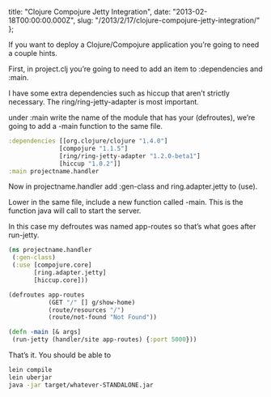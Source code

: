   title: "Clojure Compojure Jetty Integration",
  date: "2013-02-18T00:00:00.000Z",
  slug: "/2013/2/17/clojure-compojure-jetty-integration/"
};

If you want to deploy a Clojure/Compojure application you’re
going to need a couple hints.

First, in project.clj you’re going to need to add an item to
:dependencies and :main.

I have some extra dependencies such as hiccup that aren’t
strictly necessary. The ring/ring-jetty-adapter is most
important.

under :main write the name of the module that has your
(defroutes), we’re going to add a -main function to the same
file.

```clojure
:dependencies [[org.clojure/clojure "1.4.0"]
              [compojure "1.1.5"]
              [ring/ring-jetty-adapter "1.2.0-beta1"]
              [hiccup "1.0.2"]]
:main projectname.handler
```

Now in projectname.handler add :gen-class and
ring.adapter.jetty to (use).

Lower in the same file, include a new function called -main.
This is the function java will call to start the server.

In this case my defroutes was named app-routes so that’s
what goes after run-jetty.

```clojure
(ns projectname.handler
 (:gen-class)
 (:use [compojure.core]
       [ring.adapter.jetty]
       [hiccup.core]))

(defroutes app-routes
           (GET "/" [] g/show-home)
           (route/resources "/")
           (route/not-found "Not Found"))

(defn -main [& args]
 (run-jetty (handler/site app-routes) {:port 5000}))
```

That’s it. You should be able to

```bash
lein compile
lein uberjar
java -jar target/whatever-STANDALONE.jar
```
